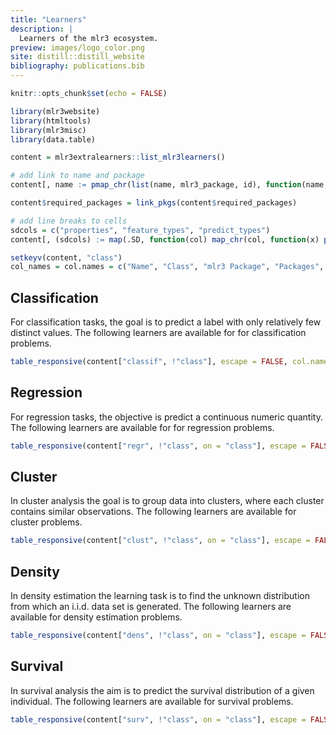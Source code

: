 ```yaml
---
title: "Learners"
description: |
  Learners of the mlr3 ecosystem.
preview: images/logo_color.png
site: distill::distill_website
bibliography: publications.bib
---
```


```r
knitr::opts_chunk$set(echo = FALSE)

library(mlr3website)
library(htmltools)
library(mlr3misc)
library(data.table)
```

```r
content = mlr3extralearners::list_mlr3learners()

# add link to name and package
content[, name := pmap_chr(list(name, mlr3_package, id), function(name, mlr3_package, id) as.character(a(href = sprintf("https://%s.mlr-org.com/reference/mlr_learners_%s.html", mlr3_package, id), name)))]

content$required_packages = link_pkgs(content$required_packages)

# add line breaks to cells
sdcols = c("properties", "feature_types", "predict_types")
content[, (sdcols) := map(.SD, function(col) map_chr(col, function(x) paste0(x, collapse = "\n"))), .SDcols = sdcols]

setkeyv(content, "class")
col_names = col.names = c("Name", "Class", "mlr3 Package", "Packages", "Properties", "Feature Types", "Predict Types")
```

## Classification

For classification tasks, the goal is to predict a label with only relatively few distinct values.
The following learners are available for for classification problems.

```r
table_responsive(content["classif", !"class"], escape = FALSE, col.names = col_names)
```

## Regression

For regression tasks, the objective is predict a continuous numeric quantity.
The following learners are available for for regression problems.

```r
table_responsive(content["regr", !"class", on = "class"], escape = FALSE, col.names = col_names)
```

## Cluster

In cluster analysis the goal is to group data into clusters, where each cluster contains similar observations.
The following learners are available for cluster problems.

```r
table_responsive(content["clust", !"class", on = "class"], escape = FALSE, col.names = col_names)
```

## Density

In density estimation the learning task is to find the unknown distribution from which an i.i.d. data set is generated.
The following learners are available for density estimation problems.

```r
table_responsive(content["dens", !"class", on = "class"], escape = FALSE, col.names = col_names)
```

## Survival

In survival analysis the aim is to predict the survival distribution of a given individual.
The following learners are available for survival problems.

```r
table_responsive(content["surv", !"class", on = "class"], escape = FALSE, col.names = col_names)
```
